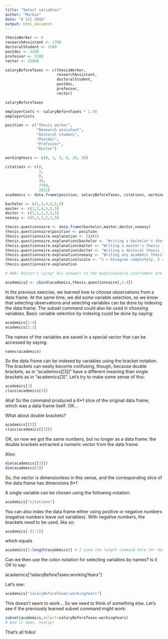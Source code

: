```yaml
---
title: "Select variables"
author: "Markus"
date: "8 Jul 2016"
output: html_document
---
```


```r
thesisWorker <- 0
researchAssistant <- 1700
doctoralStudent <- 2200
postdoc <- 3200
professor <- 5500
rector <- 25000

salaryBeforeTaxes <- c(thesisWorker, 
                       researchAssistant,
                       doctoralStudent,
                       postdoc,
                       professor,
                       rector)

salaryBeforeTaxes 

employerCosts <- salaryBeforeTaxes * 1.56 
employerCosts

position <- c("Thesis worker", 
              "Research assistant",
              "Doctoral student",
              "Postdoc", 
              "Professor", 
              "Rector")

workingYears <- c(0, 1, 3, 8, 20, 30)

citations <- c(0, 
               1,
               8,
               30,
               7784,
               2021)
academics <- data.frame(position, salaryBeforeTaxes, citations, workingYears)

bachelor <- c(1,3,4,4,5,5)
master <- c(1,2,4,5,5,5)
doctor <- c(1,1,1,3,5,5)
noeasy <- c(5,5,3,2,1,5)

thesis.questionnaire <- data.frame(bachelor,master,doctor,noeasy)
thesis.questionnaire$position <- position
thesis.questionnaire.explanation <- list()
thesis.questionnaire.explanation$bachelor <- "Writing a bachelor's thesis is easy"
thesis.questionnaire.explanation$master <- "Writing a master's thesis is easy"
thesis.questionnaire.explanation$doctor <- "Writing a doctoral thesis is easy"
thesis.questionnaire.explanation$noeasy <- "Writing any academic thesis is difficult"
thesis.questionnaire.explanation$scale <- "1 = Disagree completely, 2 = Disagree somewhat, 3 = Neither disagree or agree, 4 = Agree somewhat, 5 = Agree completely"
thesis.questionnaire.explanation

# AHA! Rector's lying! His answers to the questionnaire instrument are not congruent

academics2 <- cbind(academics,thesis.questionnaire[,1:4])
```

In the previous exercise, we learned how to choose observations from a data frame. At the same time, we did some variable selection, so we know that selecting observations and selecting variables can be done by indexing the data frame. The subset command could also be used in choosing variables. Basic variable selection by indexing could be done by saying:

```r
academics[1:4]
academics[2:3]
```
 
The names of the variables are saved in a special vector that can be accessed by saying:
```r
names(academics)
```

So the data frame can be indexed by variables using the bracket notation. The brackets can easily become confusing, though, because double brackets, as in "academics[[3]]" have a different meaning than single brackets as in "academics[3]". Let's try to make some sense of this:

```r
academics[3]
class(academics[3])
```

Aha! So the command produced a 6*1 slice of the original data frame, which was a data frame itself. OK...

What about double brackets?

```r
academics[[3]]
class(academics[[3]])
```

OK, so now we got the same numbers, but no longer as a data frame: the double brackets extracted a numeric vector from the data frame.

Also:
```r
dim(academics[[3]])
dim(academics[3])
```

So, the vector is dimensionless in this sense, and the corresponding slice of the data frame has dimensions 6*1

A single variable can be chosen using the following notation:

```r
academics["citations"]
```

You can also index the data frame either using positive or negative numbers (negative numbers leave out variables). With negative numbers, the brackets need to be used, like so:

```r
academics[-(1:2)]
```

which equals
```r
academics[3:length(academics)] # I used the length command here for demonstration purposes
```
Can we then use the colon notation for selecting variables by names? Is it OK to say:

academics["salaryBeforeTaxes:workingYears"]

Let's see: 


```r
academics["salaryBeforeTaxes:workingYears"]
```

This doesn't seem to work... So we need to think of something else.
Let's see if the previously learned subset command might work:

```r
subset(academics,select=salaryBeforeTaxes:workingYears)
# And it does, hooray!
```
That's all folks!